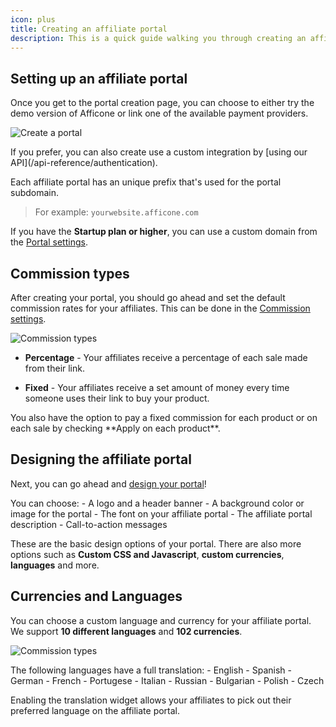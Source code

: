 ```yaml
---
icon: plus
title: Creating an affiliate portal
description: This is a quick guide walking you through creating an affiliate portal
---
```


## Setting up an affiliate portal

Once you get to the portal creation page, you can choose to either try the demo version of Afficone or link one of the available payment providers.

![Create a portal](/images/guides/create-portal.png)

<Note>
    If you prefer, you can also create use a custom integration by [using our API](/api-reference/authentication).
</Note>

Each affiliate portal has an unique prefix that's used for the portal subdomain.
> For example: `yourwebsite.afficone.com`

If you have the **Startup plan or higher**, you can use a custom domain from the [Portal settings](https://afficone.com/dashboard/website).

## Commission types

After creating your portal, you should go ahead and set the default commission rates for your affiliates. This can be done in the [Commission settings](https://afficone.com/dashboard/website).

![Commission types](/images/guides/commission-types.png)

- **Percentage** - Your affiliates receive a percentage of each sale made from their link.

- **Fixed** - Your affiliates receive a set amount of money every time someone uses their link to buy your product.

<Note>
    You also have the option to pay a fixed commission for each product or on each sale by checking **Apply on each product**.
</Note>

## Designing the affiliate portal

Next, you can go ahead and [design your portal](https://afficone.com/dashboard/design)!

<Tip>
You can choose:
- A logo and a header banner
- A background color or image for the portal
- The font on your affiliate portal
- The affiliate portal description
- Call-to-action messages
</Tip>

These are the basic design options of your portal. There are also more options such as <Tooltip tip="This is available for Growth and higher">**Custom CSS and Javascript**</Tooltip>, **custom currencies**, **languages** and more.

## Currencies and Languages

You can choose a custom language and currency for your affiliate portal. We support **10 different languages** and **102 currencies**.

![Commission types](/images/guides/currencies-and-languages.png)

<Note>
The following languages have a full translation:
- English
- Spanish
- German
- French
- Portugese
- Italian
- Russian
- Bulgarian
- Polish
- Czech
</Note>

Enabling the translation widget allows your affiliates to pick out their preferred language on the affiliate portal.